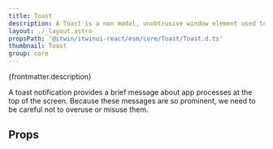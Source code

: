 ```yaml
---
title: Toast
description: A Toast is a non modal, unobtrusive window element used to display small amount of information to a user.
layout: ./_layout.astro
propsPath: '@itwin/itwinui-react/esm/core/Toast/Toast.d.ts'
thumbnail: Toast
group: core
---
```



<p>{frontmatter.description}</p>

<Placeholder componentPageName='core-toast' />

<LiveExample src='Toast.main.tsx'>
  <AllExamples.ToastMainExample client:load />
</LiveExample>

A toast notification provides a brief message about app processes at the top of the screen. Because these messages are so prominent, we need to be careful not to overuse or misuse them.

## Props

<PropsTable path={frontmatter.propsPath} />
